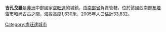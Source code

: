 '''吉孔戈羅'''是[[非洲|非洲]]中部國家[[盧旺達|盧旺達]]的城鎮，由[[南部省_(盧旺達)|南部省]]負責管轄，位於該國西南部[[布塔雷市|布塔雷市]]和[[尚古古|尚古古]]之間，海拔高度1,830米，2005年人口估計33,832。

{{coord|02|30|S|29|35|E|type:city_source:frwiki|display=title}}

{{Rwanda-stub}}

[[Category:盧旺達城市|Category:盧旺達城市]]